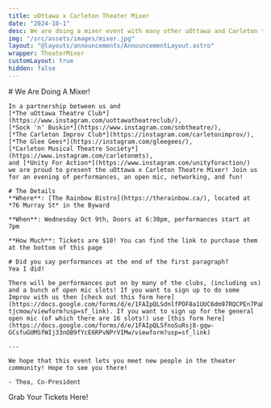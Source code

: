 ```yaml
---
title: uOttawa x Carleton Theater Mixer
date: "2024-10-1"
desc: We are doing a mixer event with many other uOttawa and Carleton theater clubs!
img: "/src/assets/images/mixer.jpg"
layout: "@layouts/announcements/AnnouncementLayout.astro"
wrapper: TheaterMixer
customLayout: true
hidden: false
---
```



<div class="mt-4 mb-5 px-6 sm:w-[620px] lg:w-[800px]">
  <div class="markdown">
    # We Are Doing A Mixer!

    In a partnership between us and 
    [*The uOttawa Theatre Club*](https://www.instagram.com/uottawatheatreclub/), 
    [*Sock 'n' Buskin*](https://www.instagram.com/snbtheatre/), 
    [*The Carleton Improv Club*](https://instagram.com/carletonimprov/), 
    [*The Glee Gees*](https://instagram.com/gleegees/), 
    [*Carleton Musical Theatre Society*](https://www.instagram.com/carletonmts), 
    and [*Unity For Action*](https://www.instagram.com/unityforaction/)
    we are proud to present the uOttawa x Carleton Theatre Mixer! Join us for an evening of performances, an open mic, networking, and fun!

    # The Details
    **Where**: [The Rainbow Bistro](https://therainbow.ca/), located at *76 Murray St* in the Byward

    **When**: Wednesday Oct 9th, Doors at 6:30pm, performances start at 7pm

    **How Much**: Tickets are $10! You can find the link to purchase them at the bottom of this page

    # Did you say performances at the end of the first paragraph?
    Yea I did!

    There will be performances put on by many of the clubs, (including us) and a bunch of open mic slots! If you want to sign up to do some Improv with us then [check out this form here](https://docs.google.com/forms/d/e/1FAIpQLSdnlfPOF8a1UUC6dm97RQCPEn7PaDWKh1TRnFjdB_R-tjcmow/viewform?usp=sf_link). If you want to sign up for the general open mic (of which there are 16 slots!) use [this form here](https://docs.google.com/forms/d/e/1FAIpQLSfnoSuRsj8-gqw-GCsfuGUMSfWIj33nOB9fYcE6RPvNPrVIMw/viewform?usp=sf_link)

    ---

    We hope that this event lets you meet new people in the theater community! Hope to see you there!

    - Thea, Co-President
  </div>
  <Bubble
    isButton={true}
    link="https://buy.stripe.com/8wM046gem3A46AgaEF"
    outerClass="var-2 mt-5 mx-auto w-72 flex justify-center p-3"
  >
    <span class="text-lg font-bold"> Grab Your Tickets Here! </span>
  </Bubble>
</div>
